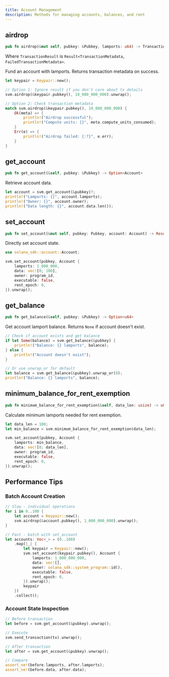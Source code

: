 ```yaml
---
title: Account Management
description: Methods for managing accounts, balances, and rent
---
```



## airdrop

```rust
pub fn airdrop(&mut self, pubkey: &Pubkey, lamports: u64) -> TransactionResult
```

Where `TransactionResult` is `Result<TransactionMetadata, FailedTransactionMetadata>`.

Fund an account with lamports. Returns transaction metadata on success.

```rust
let keypair = Keypair::new();

// Option 1: Ignore result if you don't care about tx details
svm.airdrop(&keypair.pubkey(), 10_000_000_000).unwrap();

// Option 2: Check transaction metadata
match svm.airdrop(&keypair.pubkey(), 10_000_000_000) {
    Ok(meta) => {
        println!("Airdrop successful");
        println!("Compute units: {}", meta.compute_units_consumed);
    }
    Err(e) => {
        println!("Airdrop failed: {:?}", e.err);
    }
}
```

## get_account

```rust
pub fn get_account(&self, pubkey: &Pubkey) -> Option<Account>
```

Retrieve account data.

```rust
let account = svm.get_account(&pubkey)?;
println!("Lamports: {}", account.lamports);
println!("Owner: {}", account.owner);
println!("Data length: {}", account.data.len());
```

## set_account

```rust
pub fn set_account(&mut self, pubkey: Pubkey, account: Account) -> Result<(), LiteSVMError>
```

Directly set account state.

```rust
use solana_sdk::account::Account;

svm.set_account(pubkey, Account {
    lamports: 1_000_000,
    data: vec![0; 100],
    owner: program_id,
    executable: false,
    rent_epoch: 0,
}).unwrap();
```

## get_balance

```rust
pub fn get_balance(&self, pubkey: &Pubkey) -> Option<u64>
```

Get account lamport balance. Returns `None` if account doesn't exist.

```rust
// Check if account exists and get balance
if let Some(balance) = svm.get_balance(&pubkey) {
    println!("Balance: {} lamports", balance);
} else {
    println!("Account doesn't exist");
}

// Or use unwrap_or for default
let balance = svm.get_balance(&pubkey).unwrap_or(0);
println!("Balance: {} lamports", balance);
```

## minimum_balance_for_rent_exemption

```rust
pub fn minimum_balance_for_rent_exemption(&self, data_len: usize) -> u64
```

Calculate minimum lamports needed for rent exemption.

```rust
let data_len = 100;
let min_balance = svm.minimum_balance_for_rent_exemption(data_len);

svm.set_account(pubkey, Account {
    lamports: min_balance,
    data: vec![0; data_len],
    owner: program_id,
    executable: false,
    rent_epoch: 0,
}).unwrap();
```

## Performance Tips

### Batch Account Creation

```rust
// Slow - individual operations
for i in 0..100 {
    let account = Keypair::new();
    svm.airdrop(&account.pubkey(), 1_000_000_000).unwrap();
}

// Fast - batch with set_account
let accounts: Vec<_> = (0..100)
    .map(|_| {
        let keypair = Keypair::new();
        svm.set_account(keypair.pubkey(), Account {
            lamports: 1_000_000_000,
            data: vec![],
            owner: solana_sdk::system_program::id(),
            executable: false,
            rent_epoch: 0,
        }).unwrap();
        keypair
    })
    .collect();
```

### Account State Inspection

```rust
// Before transaction
let before = svm.get_account(&pubkey).unwrap();

// Execute
svm.send_transaction(tx).unwrap();

// After transaction
let after = svm.get_account(&pubkey).unwrap();

// Compare
assert_ne!(before.lamports, after.lamports);
assert_ne!(before.data, after.data);
```
